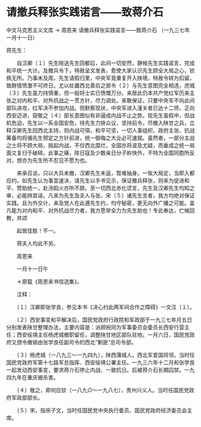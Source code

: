 # 请撤兵释张实践诺言——致蒋介石

中文马克思主义文库 -> 周恩来
请撤兵释张实践诺言——致蒋介石
（一九三七年一月十一日）


蒋先生：
 
　　自汉卿〔１〕先生陪送先生回都后，此间一切安然，静候先生实践诺言，完成和平统一大计。及撤兵令下，特赦呈文发表，愈使大家认识先生顾全大局之心，钦佩无所。乃事未及周，先生请假归里，中央军竟重复开入陕境，特赦令转为扣留，致群情愤激不可终日。尤以处置西北善后之部令〔２〕与先生意图完全相违，虎城〔３〕先生虽力持慎重，但一般将士实已愤慨万分。来居此仍本共产党红军历来主张之对内和平、对外抗战之一贯方针，尽力调处。来敢保证，只要中央军不向此间部队进攻，红军决不参加内战。但默察现状，中央军进入潼关者已达十二师，正向西安迈进，窥敬之〔４〕部长意图似有非逼成内战不止之势。现先生虽假中，但战机危迫，先生以一系全国安危，待先生力排众议，坚持前令，尽撤入陕甘之兵，立释汉卿先生回西北主持，则内战可弭，和平可坚，一切人事组织、政府主张、抗战筹备均将循先生预定之方针前进，统一御侮之大业必可速就。虽然者，一部分主战之士将不顾大局，挑起内战，不仅西北糜烂，全国亦将波及尤疑，而垂成之统一局面又复归于破碎。此事之痛，除日寇及少数亲日分子称快外，不特为全国同胞所反对，想亦为先生所不忍见不愿为也。

　　来承召谈，只以大兵未撤，汉卿先生未返，暂难抽身。一俟大局定，当即入都应约。如先生认为事宜速决，请先生以手书见示，保证撤兵释张，则来为促进和平、赞助统一，赴汤蹈火亦所不辞。至一切西北赤化谎言，先生及汉卿先生均知之审，必能辨其诬。凡来为先生及夫人与张、宋〔５〕诸先生言者，我方均绝对保证实践。且为外交计，来及党人在此遵先生约，均守秘密，更无向外广播之可能。盖凡能为对内和平、对外抗战尽力者，我方愿举全力为先生助也！专此奉达，伫候回教，并颂

　　起居佳胜！不一。

　　蒋夫人均此不另。

　　周恩来

　　一月十一日午



　　＊原载《周恩来书信选集》。

　　注释：

　　〔１〕汉卿即张学良，参见本书《决心扫此两军间合作之障碍》一文注〔１〕。

　　〔２〕西安事变和平解决后，国民党政府行政院和军政部于一九三七年月五日分别发表陕甘整理办法，主要内容是：派顾祝同为军事委员会委员长西安行营主任；西安绥靖主任杨虎城撤职留任，调整陕甘地区部队驻地。一月六日，国民党政府又颁令撤销由张学良任副司令的西北"剿匪"总司令部。

　　〔３〕杨虎城（一八九三～一九四九），陕西蒲城人。西北军爱国将领。当时任国民党政府军第十七路军总指挥、西安绥靖公署主任。一九三六年十二月和张学良一起发动西安事变，要求蒋介石停止内战、一致抗日。后被蒋介石长期囚禁。一九四九年在重庆被杀害。

　　〔４〕敬之，即何应钦（一八九○～一九八七），贵州兴义人。当时任国民党政府军政部部长。

　　〔５〕宋，指宋子文，当时任国民党中央执行委员、国民党政府经济委员会主席。



